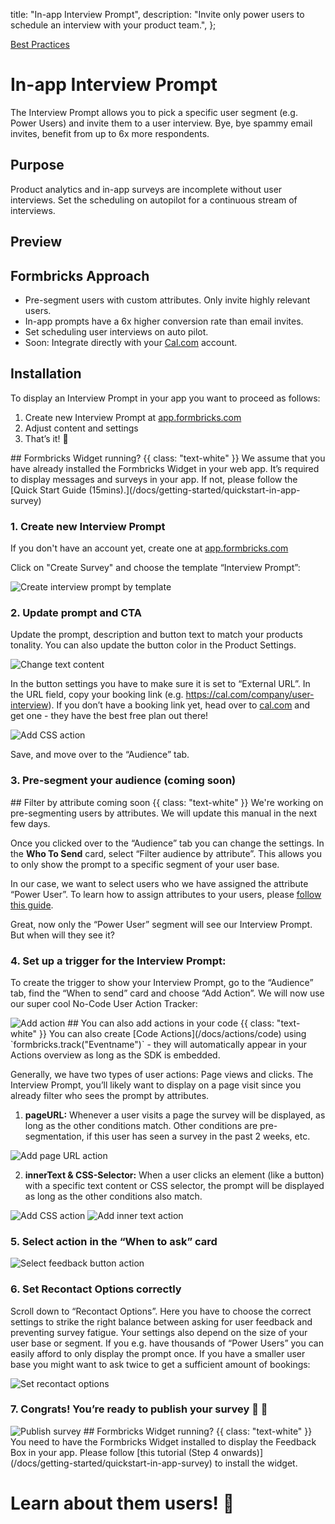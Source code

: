 

  title: "In-app Interview Prompt",
  description: "Invite only power users to schedule an interview with your product team.",
};

[Best Practices]()

# In-app Interview Prompt

The Interview Prompt allows you to pick a specific user segment (e.g. Power Users) and invite them to a user interview. Bye, bye spammy email invites, benefit from up to 6x more respondents.

## Purpose

Product analytics and in-app surveys are incomplete without user interviews. Set the scheduling on autopilot for a continuous stream of interviews.

## Preview

<DemoPreview template="Interview Prompt" />

## Formbricks Approach

- Pre-segment users with custom attributes. Only invite highly relevant users.
- In-app prompts have a 6x higher conversion rate than email invites.
- Set scheduling user interviews on auto pilot.
- Soon: Integrate directly with your [Cal.com](http://Cal.com) account.

## Installation

To display an Interview Prompt in your app you want to proceed as follows:

1. Create new Interview Prompt at [app.formbricks.com](http://app.formbricks.com/)
2. Adjust content and settings
3. That’s it! 🎉

<Note>
  ## Formbricks Widget running? {{ class: "text-white" }}
  We assume that you have already installed the Formbricks Widget in your web app. It’s required to display messages
  and surveys in your app. If not, please follow the [Quick Start Guide (15mins).](/docs/getting-started/quickstart-in-app-survey)
</Note>

### 1. Create new Interview Prompt

If you don't have an account yet, create one at [app.formbricks.com](https://app.formbricks.com/auth/signup)

Click on "Create Survey" and choose the template “Interview Prompt”:

<Image
  src={CreatePrompt}
  alt="Create interview prompt by template"
  quality="100"
  className="rounded-lg max-w-full sm:max-w-3xl"
/>

### 2. Update prompt and CTA

Update the prompt, description and button text to match your products tonality. You can also update the button color in the Product Settings.

<Image
  src={ChangeText}
  alt="Change text content"
  quality="100"
  className="rounded-lg max-w-full sm:max-w-3xl"
/>

In the button settings you have to make sure it is set to “External URL”. In the URL field, copy your booking link (e.g. https://cal.com/company/user-interview). If you don’t have a booking link yet, head over to [cal.com](http://cal.com) and get one - they have the best free plan out there!

<Image
  src={InterviewExample}
  alt="Add CSS action"
  quality="100"
  className="rounded-lg max-w-full sm:max-w-3xl"
/>

Save, and move over to the “Audience” tab.

### 3. Pre-segment your audience (coming soon)

<Note>
  ## Filter by attribute coming soon {{ class: "text-white" }}
  We're working on pre-segmenting users by attributes. We will update this manual in the next few days.
</Note>

Once you clicked over to the “Audience” tab you can change the settings. In the **Who To Send** card, select “Filter audience by attribute”. This allows you to only show the prompt to a specific segment of your user base.

In our case, we want to select users who we have assigned the attribute “Power User”. To learn how to assign attributes to your users, please [follow this guide](/docs/attributes/why).

Great, now only the “Power User” segment will see our Interview Prompt. But when will they see it?

### 4. Set up a trigger for the Interview Prompt:

To create the trigger to show your Interview Prompt, go to the “Audience” tab, find the “When to send” card and choose “Add Action”. We will now use our super cool No-Code User Action Tracker:

<Image src={AddAction} alt="Add action" quality="100" className="rounded-lg max-w-full sm:max-w-3xl" />

<Note>
  ## You can also add actions in your code {{ class: "text-white" }}
  You can also create [Code Actions](/docs/actions/code) using `formbricks.track("Eventname")` - they will automatically
  appear in your Actions overview as long as the SDK is embedded.
</Note>

Generally, we have two types of user actions: Page views and clicks. The Interview Prompt, you’ll likely want to display on a page visit since you already filter who sees the prompt by attributes.

1. **pageURL:** Whenever a user visits a page the survey will be displayed, as long as the other conditions match. Other conditions are pre-segmentation, if this user has seen a survey in the past 2 weeks, etc.

<Image
  src={ActionPageurl}
  alt="Add page URL action"
  quality="100"
  className="rounded-lg max-w-full sm:max-w-3xl"
/>

2. **innerText & CSS-Selector:** When a user clicks an element (like a button) with a specific text content or CSS selector, the prompt will be displayed as long as the other conditions also match.

<div className="grid grid-cols-2 space-x-2">
  <Image src={ActionCSS} alt="Add CSS action" quality="100" className="rounded-lg max-w-full sm:max-w-3xl" />
  <Image
    src={ActionInner}
    alt="Add inner text action"
    quality="100"
    className="rounded-lg max-w-full sm:max-w-3xl"
  />
</div>

### 5. Select action in the “When to ask” card

<Image
  src={SelectAction}
  alt="Select feedback button action"
  quality="100"
  className="rounded-lg max-w-full sm:max-w-3xl"
/>

### 6. Set Recontact Options correctly

Scroll down to “Recontact Options”. Here you have to choose the correct settings to strike the right balance between asking for user feedback and preventing survey fatigue. Your settings also depend on the size of your user base or segment. If you e.g. have thousands of “Power Users” you can easily afford to only display the prompt once. If you have a smaller user base you might want to ask twice to get a sufficient amount of bookings:

<Image
  src={RecontactOptions}
  alt="Set recontact options"
  quality="100"
  className="rounded-lg max-w-full sm:max-w-3xl"
/>

### 7. Congrats! You’re ready to publish your survey 💃 🤸

<Image src={Publish} alt="Publish survey" quality="100" className="rounded-lg max-w-full sm:max-w-3xl" />

<Note>
  ## Formbricks Widget running? {{ class: "text-white" }}
  You need to have the Formbricks Widget installed to display the Feedback Box in your app. Please follow [this
  tutorial (Step 4 onwards)](/docs/getting-started/quickstart-in-app-survey) to install the widget.
</Note>

###

# Learn about them users! 🎉
